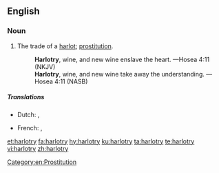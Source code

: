 ==English==

===Noun===
{{en-noun|~|harlotries}}

# The trade of a [[harlot]]; [[prostitution]].
#: '''Harlotry''', wine, and new wine enslave the heart. —Hosea 4:11 (NKJV)
#: '''Harlotry''', wine, and new wine take away the understanding. —Hosea 4:11 (NASB)

=====Translations=====
{{trans-top|The trade of a harlot; prostitution.}}
* Dutch: {{t|nl|hoererij}},{{t+|nl|prostitutie}}
{{trans-mid}}
* French: {{t+|fr|prostitution|f}},{{t+|fr|putasserie|f}}
{{trans-bottom}}

[[Category:en:Prostitution]]

[[et:harlotry]]
[[fa:harlotry]]
[[hy:harlotry]]
[[ku:harlotry]]
[[ta:harlotry]]
[[te:harlotry]]
[[vi:harlotry]]
[[zh:harlotry]]